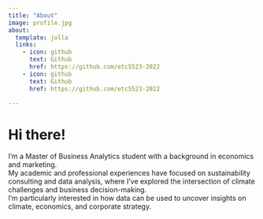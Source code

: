 ```yaml
---
title: "About"
image: profile.jpg
about:
  template: jolla
  links:
    - icon: github
      text: Github
      href: https://github.com/etc5523-2022
    - icon: github
      text: Github
      href: https://github.com/etc5523-2022

---
```


# Hi there!

I’m a Master of Business Analytics student with a background in economics and marketing.  
My academic and professional experiences have focused on sustainability consulting and data analysis, where I’ve explored the intersection of climate challenges and business decision-making.  
I’m particularly interested in how data can be used to uncover insights on climate, economics, and corporate strategy.  
